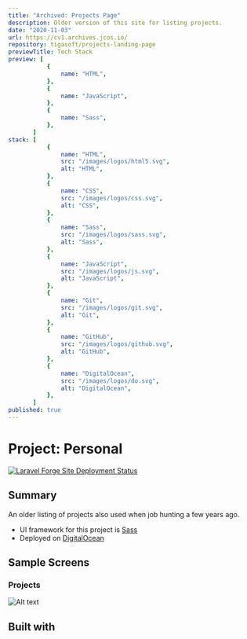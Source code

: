 ```yaml
---
title: "Archived: Projects Page"
description: Older version of this site for listing projects.
date: "2020-11-03"
url: https://cv1.archives.jcos.io/
repository: tigasoft/projects-landing-page
previewTitle: Tech Stack
preview: [
           {
               name: "HTML",
           },
           {
               name: "JavaScript",
           },
           {
               name: "Sass",
           },
       ]
stack: [
           {
               name: "HTML",
               src: "/images/logos/html5.svg",
               alt: "HTML",
           },
           {
               name: "CSS",
               src: "/images/logos/css.svg",
               alt: "CSS",
           },
           {
               name: "Sass",
               src: "/images/logos/sass.svg",
               alt: "Sass",
           },
           {
               name: "JavaScript",
               src: "/images/logos/js.svg",
               alt: "JavaScript",
           },
           {
               name: "Git",
               src: "/images/logos/git.svg",
               alt: "Git",
           },
           {
               name: "GitHub",
               src: "/images/logos/github.svg",
               alt: "GitHub",
           },
           {
               name: "DigitalOcean",
               src: "/images/logos/do.svg",
               alt: "DigitalOcean",
           },
       ]
published: true
---
```


# Project: Personal


[![Laravel Forge Site Deployment Status](https://img.shields.io/endpoint?url=https%3A%2F%2Fforge.laravel.com%2Fsite-badges%2F4eae6e09-1e3d-4b46-8855-21136ac0d5fc&style=plastic)](https://forge.laravel.com/servers/733512/sites/2290110)


## Summary

An older listing of projects also used when job hunting a few years ago.

- UI framework for this project is [Sass](https://sass-lang.com/)
- Deployed on [DigitalOcean](https://www.digitalocean.com/)


## Sample Screens

### Projects

![Alt text](https://res.cloudinary.com/langitlupakintoncloud/image/upload/v1711637682/projects.jcos.io/gpju6eazfwlrqwwvbzzy.png "Projects")


## Built with
